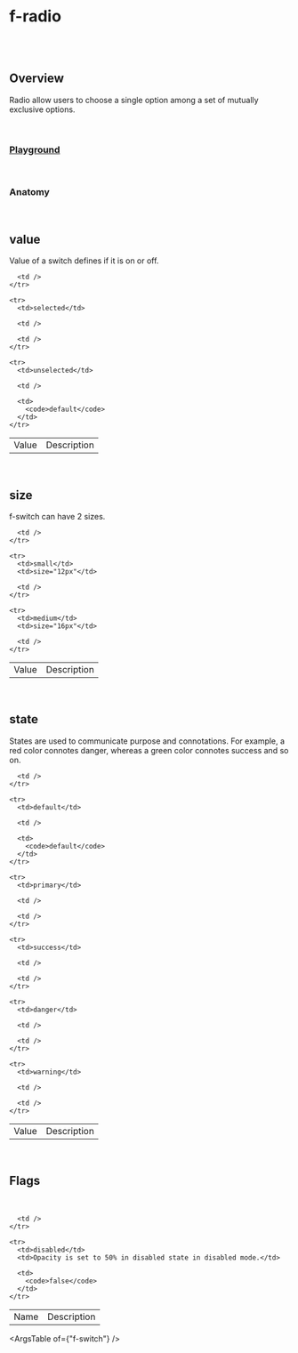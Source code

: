 
<Meta of={FRadioStories} />

# f-radio

<br />

<br />

## Overview

<f-divider />

Radio allow users to choose a single option among a set of mutually exclusive options.

<br />

### [Playground](/story/components-f-radio--playground)

<Canvas>
	<Story of={FRadioStories.Playground} />
</Canvas>

<br />

### Anatomy

<f-divider />

<Story of={FRadioStories.Anatomy} />

<br />

## value

Value of a switch defines if it is on or off.

<Canvas>
	<Story of={FRadioStories.Value} />
</Canvas>

<table className="custom-table">
  <tbody>
    <tr>
      <td>Value</td>
      <td>Description</td>

      <td />
    </tr>

    <tr>
      <td>selected</td>

      <td />

      <td />
    </tr>

    <tr>
      <td>unselected</td>

      <td />

      <td>
        <code>default</code>
      </td>
    </tr>

  </tbody>
</table>

<br />

## size

<f-divider />

f-switch can have 2 sizes.

<Canvas>
	<Story of={FRadioStories.Size} />
</Canvas>

<table className="custom-table">
  <tbody>
    <tr>
      <td>Value</td>
      <td>Description</td>

      <td />
    </tr>

    <tr>
      <td>small</td>
      <td>size="12px"</td>

      <td />
    </tr>

    <tr>
      <td>medium</td>
      <td>size="16px"</td>

      <td />
    </tr>

  </tbody>
</table>

<br />

## state

<f-divider />

States are used to communicate purpose and connotations. For example, a red color connotes danger, whereas a green color connotes success and so on.

<Canvas>
	<Story of={FRadioStories.State} />
</Canvas>

<table className="custom-table">
  <tbody>
    <tr>
      <td>Value</td>
      <td>Description</td>

      <td />
    </tr>

    <tr>
      <td>default</td>

      <td />

      <td>
        <code>default</code>
      </td>
    </tr>

    <tr>
      <td>primary</td>

      <td />

      <td />
    </tr>

    <tr>
      <td>success</td>

      <td />

      <td />
    </tr>

    <tr>
      <td>danger</td>

      <td />

      <td />
    </tr>

    <tr>
      <td>warning</td>

      <td />

      <td />
    </tr>

  </tbody>
</table>

<br />

## Flags

<f-divider />

<br />

<Canvas>
	<Story of={FRadioStories.Flags} />
</Canvas>

<table className="custom-table">
  <tbody>
    <tr>
      <td>Name</td>
      <td>Description</td>

      <td />
    </tr>

    <tr>
      <td>disabled</td>
      <td>Opacity is set to 50% in disabled state in disabled mode.</td>

      <td>
        <code>false</code>
      </td>
    </tr>

  </tbody>
</table>

<ArgsTable of={"f-switch"} />
